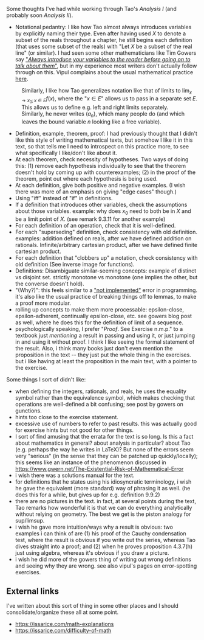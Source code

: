 Some thoughts I've had while working through Tao's ''Analysis I'' (and probably soon ''Analysis II'').

* Notational pedantry: I like how Tao almost always introduces variables by explicitly naming their type. Even after having used <math>X</math> to denote a subset of the reals throughout a chapter, he still begins each definition (that uses some subset of the reals) with "Let <math>X</math> be a subset of the real line" (or similar). I had seen some other mathematicians like Tim Gowers say [https://gowers.wordpress.com/2011/10/07/basic-logic-tips-for-handling-variables/ "''Always introduce your variables to the reader before going on to talk about them''"], but in my experience most writers don't actually follow through on this. Vipul complains about the usual mathematical practice [https://whatisresearch.wordpress.com/2006/06/29/the-eighty-page-paper-begins/ here].
:Similarly, I like how Tao generalizes notation like that of limits to <math>\lim_{x\to x_0;\, x\in E} f(x)</math>, where the "<math>x\in E</math>" allows us to pass in a separate set <math>E</math>. This allows us to define e.g. left and right limits separately.
:Similarly, he never writes <math>(a_n)</math>, which many people do (and which leaves the bound variable <math>n</math> looking like a free variable).
* Definition, example, theorem, proof: I had previously thought that I didn't like this style of writing mathematical texts, but somehow I like it in this text, so that tells me I need to introspect on this practice more, to see what specifically I like/don't like about it.
* At each theorem, check necessity of hypotheses. Two ways of doing this: (1) remove each hypothesis individually to see that the theorem doesn't hold by coming up with counterexamples; (2) in the proof of the theorem, point out where each hypothesis is being used.
* At each definition, give both positive and negative examples. (I wish there was more of an emphasis on giving "edge cases" though.)
* Using "iff" instead of "if" in definitions.
* If a definition that introduces other variables, check the assumptions about those variables. example: why does <math>x_0</math> need to both be in <math>X</math> and be a limit point of <math>X</math>. (see remark 9.3.11 for another example)
* For each definition of an operation, check that it is well-defined.
* For each "superseding" definition, check consistency with old definition. examples: addition defined on reals, after we have defined addition on rationals. Infinite/arbitrary cartesian product, after we have defined finite cartesian product.
* For each definition that "clobbers up" a notation, check consistency with old definition (See inverse image for functions).
* Definitions: Disambiguate similar-seeming concepts: example of distinct vs disjoint set. strictly monotone vs monotone (one implies the other, but the converse doesn't hold).
* "(Why?)": this feels similar to a [https://docs.python.org/3/library/exceptions.html#NotImplementedError "not implemented"] error in programming. it's also like the usual practice of breaking things off to lemmas, to make a proof more modular.
* rolling up concepts to make them more processable: epsilon-close, epsilon-adherent, continually epsilon-close, etc. see gowers blog post as well, where he does this for the definition of limit of a sequence.
* psychologically speaking, I prefer "''Proof''. See Exercise n.m.p." to a textbook just ''mentioning'' a result in passing and using it, or just jumping in and using it without proof. I think I like seeing the formal statement of the result. Also, i think many books just don't even mention the proposition in the text -- they just put the whole thing in the exercises. but i like having at least the proposition in the main text, with a pointer to the exercise.

Some things I sort of didn't like:

* when defining the integers, rationals, and reals, he uses the equality symbol rather than the equivalence symbol, which makes checking that operations are well-defined a bit confusing; see post by gowers on gunctions.
* hints too close to the exercise statement.
* excessive use of numbers to refer to past results. this was actually good for exercise hints but not good for other things.
* I sort of find amusing that the errata for the text is so long. Is this a fact about mathematics in general? about analysis in particular? about Tao (e.g. perhaps the way he writes in LaTeX)? But none of the errors seem very "serious" (in the sense that they can be patched up quickly/locally); this seems like an instance of the phenomenon discussed in https://www.gwern.net/The-Existential-Risk-of-Mathematical-Error
* i wish there was a solutions manual for the text.
* for definitions that he states using his idiosyncratic terminology, i wish he gave the equivalent (more standard) way of phrasing it as well. (he does this for a while, but gives up for e.g. definition 9.9.2)
* there are no pictures in the text. in fact, at several points during the text, Tao remarks how wonderful it is that we can do everything analytically without relying on geometry. The best we get is the piston analogy for sup/limsup.
* i wish he gave more intuition/ways why a result is obvious: two examples i can think of are (1) his proof of the Cauchy condensation test, where the result is obvious if you write out the series, whereas Tao dives straight into a proof; and (2) when he proves proposition 4.3.7(h) just using algebra, whereas it's obvious if you draw a picture.
* i wish he did more of the gowers thing of writing out wrong definitions and seeing why they are wrong. see also vipul's pages on error-spotting exercises.

==External links==

I've written about this sort of thing in some other places and I should consolidate/organize these all at some point.

* https://issarice.com/math-explanations
* https://issarice.com/difficulty-of-math
